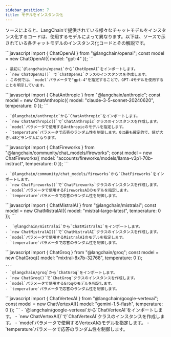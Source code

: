 ```yaml
---
sidebar_position: 7
title: モデルをインスタンス化
---
```



ソースによると、LangChainで提供されている様々なチャットモデルをインスタンス化するコードは、使用するモデルによって異なります。以下は、ソースで示されている各チャットモデルのインスタンス化コードとその解説です。

<Tabs>
  <TabItem value="OpenAI" label="OpenAI" default>
    ```javascript
    import { ChatOpenAI } from "@langchain/openai";
    const model = new ChatOpenAI({ model: "gpt-4" });
    ```

    - 最初に`@langchain/openai`から`ChatOpenAI`をインポートします。
    - `new ChatOpenAI()` で`ChatOpenAI`クラスのインスタンスを作成します。
    - この例では、`model`パラメータで"gpt-4"を指定することで、GPT-4モデルを使用することを明示しています。

  </TabItem>
  <TabItem value="Anthropic" label="Anthropic">
    ```javascript
    import { ChatAnthropic } from "@langchain/anthropic";
    const model = new ChatAnthropic({
      model: "claude-3-5-sonnet-20240620",
      temperature: 0
    });
    ```

    - `@langchain/anthropic`から`ChatAnthropic`をインポートします。
    - `new ChatAnthropic()`で`ChatAnthropic`クラスのインスタンスを作成します。
    - `model`パラメータで使用するAnthropicのモデルを指定します。
    - `temperature`パラメータで応答のランダム性を制御します。0は最も確定的で、値が大きいほどランダムになります。 
  
  </TabItem>
  <TabItem value="FireworksAI" label="FireworksAI">
    ```javascript
    import { ChatFireworks } from "@langchain/community/chat_models/fireworks";
    const model = new ChatFireworks({
      model: "accounts/fireworks/models/llama-v3p1-70b-instruct",
      temperature: 0
    });
    ```

    - `@langchain/community/chat_models/fireworks`から`ChatFireworks`をインポートします。 
    - `new ChatFireworks()`で`ChatFireworks`クラスのインスタンスを作成します。
    - `model`パラメータで使用するFireworksAIのモデルを指定します。
    - `temperature`パラメータで応答のランダム性を制御します。

  </TabItem>
  <TabItem value="MistralAI" label="MistralAI">
    ```javascript
    import { ChatMistralAI } from "@langchain/mistralai";
    const model = new ChatMistralAI({
      model: "mistral-large-latest",
      temperature: 0
    });
    ```

    -  `@langchain/mistralai`から`ChatMistralAI`をインポートします。
    - `new ChatMistralAI()`で`ChatMistralAI`クラスのインスタンスを作成します。
    - `model`パラメータで使用するMistralAIのモデルを指定します。
    - `temperature`パラメータで応答のランダム性を制御します。

  </TabItem>
  <TabItem value="Groq" label="Groq">
    ```javascript
    import { ChatGroq } from "@langchain/groq";
    const model = new ChatGroq({
      model: "mixtral-8x7b-32768",
      temperature: 0
    });
    
    ```
    - `@langchain/groq`から`ChatGroq`をインポートします。
    - `new ChatGroq()`で`ChatGroq`クラスのインスタンスを作成します。
    - `model`パラメータで使用するGroqのモデルを指定します。
    - `temperature`パラメータで応答のランダム性を制御します。

  </TabItem>
  <TabItem value="VertexAI" label="VertexAI">
    ```javascript
    import { ChatVertexAI } from "@langchain/google-vertexai";
    const model = new ChatVertexAI({
      model: "gemini-1.5-flash",
      temperature: 0
    });
    ```
    - `@langchain/google-vertexai`から`ChatVertexAI`をインポートします。
    - `new ChatVertexAI()`で`ChatVertexAI`クラスのインスタンスを作成します。
    - `model`パラメータで使用するVertexAIのモデルを指定します。
    - `temperature`パラメータで応答のランダム性を制御します。

  </TabItem>
</Tabs>
